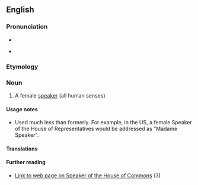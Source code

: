 ==English==

===Pronunciation===
* {{audio|en-us-speaker.ogg|Audio (US)|lang=en}}

* {{rhymes|iːkə(r)|lang=en}}

===Etymology===
{{suffix|speaker|ess|lang=en}}

===Noun===
{{en-noun|es}}

# A female [[speaker]] (all human senses)

====Usage notes====
* Used much less than formerly. For example, in the US, a female Speaker of the House of Representatives would be addressed as "Madame Speaker".

====Translations====
{{trans-top}}
{{trans-mid}}
{{trans-bottom}}

====Further reading====
* [http://www.parliament.uk/works/speaker.cfm Link to web page on Speaker of the House of Commons] (3)